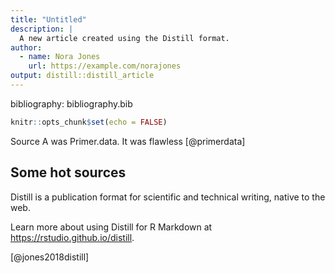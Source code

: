 ```yaml
---
title: "Untitled"
description: |
  A new article created using the Distill format.
author:
  - name: Nora Jones 
    url: https://example.com/norajones
output: distill::distill_article
---
```

bibliography: bibliography.bib
```r
knitr::opts_chunk$set(echo = FALSE)
```

Source A was Primer.data. It was flawless
  [@primerdata]

## Some hot sources

Distill is a publication format for scientific and technical writing, native to the web. 

Learn more about using Distill for R Markdown at <https://rstudio.github.io/distill>.

[@jones2018distill]



